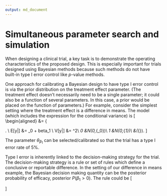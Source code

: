 ```yaml
---
output: md_document
---
```


# Simultaneous parameter search and simulation

When designing a clinical trial, a key task is to demonstrate the operating characteristics of the proposed design.  This is especially important for trials designed using Bayesian methods because such methods do not have built-in type I error control like $p$-value methods.

One approach for calibrating a Bayesian design to have type I error control is via the prior distribution on the treatment effect parameter.  (The treatment effect doesn't necessarily need to be a single parameter; it could also be a function of several parameters.  In this case, a prior would be placed on the function of parameters.)  For example, consider the simplest setting where the treatment effect is a difference in means. The model (which includes the expression for the conditional variance) is
\[
\begin{aligned}
\text{trt} &= \left\{\begin{array}{ll}
1 & \text{active intervention}\\
0 & \text{placebo}\\
\end{array}\right. \\
E[y|\text{trt}] &= \beta_0 + beta_1 \text{trt}\\
V[y|\text{trt}] &= \sigma^2\\
\beta_0 &\sim N(0,\theta_{\beta_0})\\
\beta_1 &\sim N(0,\theta_{\beta_1})\\
\sigma &\sim \text{exponential}(\theta_{\sigma}).
\]

The parameter $\theta_{\beta_1}$ can be selected/calibrated so that the trial has a type I error rate of 5%.

Type I error is inherently linked to the decision-making strategy for the trial.  The decision-making strategy is a rule or set of rules which define a conclusive or reportable difference.  In the setting of our difference in means example, the Bayesian decision making quantity can be the posterior probability of efficacy,  $\text{posterior } P(\beta_1>0)$.  The rule could be
\[
\widehat{\text{posterior } P(\beta_1>0)} \begin{array}{ll}< 0.95 & \text{Not a conclusive difference}\\
\geq 0.95 & \text{Conclusive difference}
\end{array}
\]